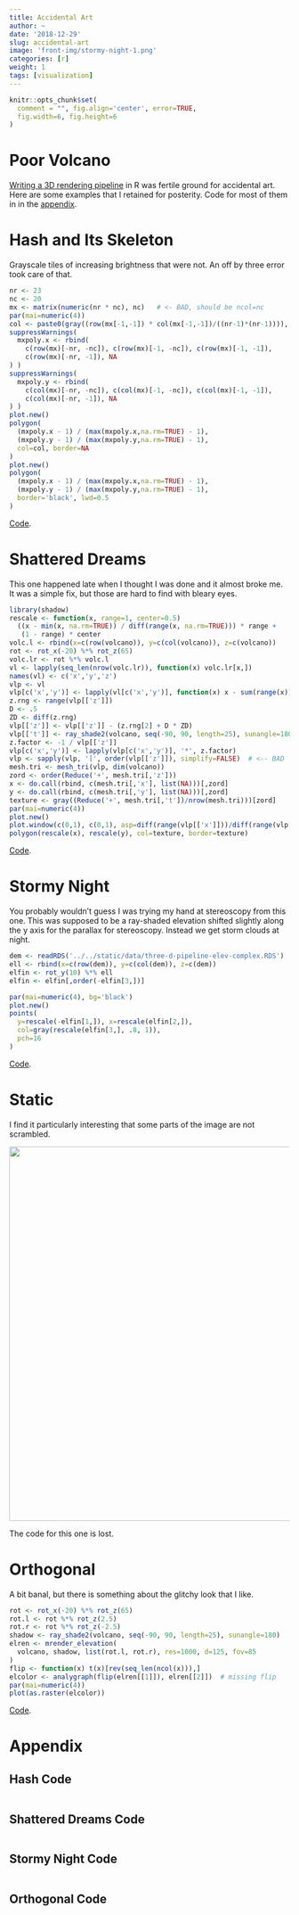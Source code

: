 ```yaml
---
title: Accidental Art
author: ~
date: '2018-12-29'
slug: accidental-art
image: 'front-img/stormy-night-1.png'
categories: [r]
weight: 1
tags: [visualization]
---
```

```r
knitr::opts_chunk$set(
  comment = "", fig.align='center', error=TRUE,
  fig.width=6, fig.height=6
)
```

# Poor Volcano

[Writing a 3D rendering pipeline][1] in R was fertile ground for accidental art.
Here are some examples that I retained for posterity.  Code for most of them in
in the [appendix](#appendix).

# Hash and Its Skeleton

Grayscale tiles of increasing brightness that were not.  An off by three error
took care of that.

```r
nr <- 23
nc <- 20
mx <- matrix(numeric(nr * nc), nc)   # <- BAD, should be ncol=nc
par(mai=numeric(4))
col <- paste0(gray((row(mx[-1,-1]) * col(mx[-1,-1])/((nr-1)*(nr-1)))), "77")
suppressWarnings(
  mxpoly.x <- rbind(
    c(row(mx)[-nr, -nc]), c(row(mx)[-1, -nc]), c(row(mx)[-1, -1]), 
    c(row(mx)[-nr, -1]), NA
) )
suppressWarnings(
  mxpoly.y <- rbind(
    c(col(mx)[-nr, -nc]), c(col(mx)[-1, -nc]), c(col(mx)[-1, -1]), 
    c(col(mx)[-nr, -1]), NA
) )
plot.new()
polygon(
  (mxpoly.x - 1) / (max(mxpoly.x,na.rm=TRUE) - 1), 
  (mxpoly.y - 1) / (max(mxpoly.y,na.rm=TRUE) - 1),
  col=col, border=NA
)
plot.new()
polygon(
  (mxpoly.x - 1) / (max(mxpoly.x,na.rm=TRUE) - 1), 
  (mxpoly.y - 1) / (max(mxpoly.y,na.rm=TRUE) - 1),
  border='black', lwd=0.5
)
```

[Code](#hash-code).

# Shattered Dreams

This one happened late when I thought I was done and it almost broke me.  It was
a simple fix, but those are hard to find with bleary eyes.

```r
library(shadow)
rescale <- function(x, range=1, center=0.5)
  ((x - min(x, na.rm=TRUE)) / diff(range(x, na.rm=TRUE))) * range +
   (1 - range) * center
volc.l <- rbind(x=c(row(volcano)), y=c(col(volcano)), z=c(volcano))
rot <- rot_x(-20) %*% rot_z(65)
volc.lr <- rot %*% volc.l
vl <- lapply(seq_len(nrow(volc.lr)), function(x) volc.lr[x,])
names(vl) <- c('x','y','z')
vlp <- vl
vlp[c('x','y')] <- lapply(vl[c('x','y')], function(x) x - sum(range(x)) / 2)
z.rng <- range(vlp[['z']])
D <- .5
ZD <- diff(z.rng)
vlp[['z']] <- vlp[['z']] - (z.rng[2] + D * ZD)
vlp[['t']] <- ray_shade2(volcano, seq(-90, 90, length=25), sunangle=180)
z.factor <- -1 / vlp[['z']]
vlp[c('x','y')] <- lapply(vlp[c('x','y')], '*', z.factor)
vlp <- sapply(vlp, '[', order(vlp[['z']]), simplify=FALSE)  # <-- BAD
mesh.tri <- mesh_tri(vlp, dim(volcano))
zord <- order(Reduce('+', mesh.tri[,'z']))
x <- do.call(rbind, c(mesh.tri[,'x'], list(NA)))[,zord]
y <- do.call(rbind, c(mesh.tri[,'y'], list(NA)))[,zord]
texture <- gray((Reduce('+', mesh.tri[,'t'])/nrow(mesh.tri)))[zord]
par(mai=numeric(4))
plot.new()
plot.window(c(0,1), c(0,1), asp=diff(range(vlp[['x']]))/diff(range(vlp[['y']])))
polygon(rescale(x), rescale(y), col=texture, border=texture)
```

[Code](#shattered-dreams-code).

# Stormy Night

You probably wouldn't guess I was trying my hand at stereoscopy from this one.
This was supposed to be a ray-shaded elevation shifted slightly along the y axis
for the parallax for stereoscopy.  Instead we get storm clouds at night.

```r
dem <- readRDS('../../static/data/three-d-pipeline-elev-complex.RDS')
ell <- rbind(x=c(row(dem)), y=c(col(dem)), z=c(dem))
elfin <- rot_y(10) %*% ell
elfin <- elfin[,order(-elfin[3,])]

par(mai=numeric(4), bg='black')
plot.new()
points(
  y=rescale(-elfin[1,]), x=rescale(elfin[2,]),
  col=gray(rescale(elfin[3,], .8, 1)),
  pch=16
)
```

[Code](#stormy-night-code).

# Static

I find it particularly interesting that some parts of the image are not
scrambled.

<img src='/images/accidental-art-1.PNG' style='width: 7in;' />

The code for this one is lost.

# Orthogonal

A bit banal, but there is something about the glitchy look that I like.

```r
rot <- rot_x(-20) %*% rot_z(65)
rot.l <- rot %*% rot_z(2.5)
rot.r <- rot %*% rot_z(-2.5)
shadow <- ray_shade2(volcano, seq(-90, 90, length=25), sunangle=180)
elren <- mrender_elevation(
  volcano, shadow, list(rot.l, rot.r), res=1000, d=125, fov=85
)
flip <- function(x) t(x)[rev(seq_len(ncol(x))),]
elcolor <- analygraph(flip(elren[[1]]), elren[[2]])  # missing flip
par(mai=numeric(4))
plot(as.raster(elcolor))
```

[Code](#orthogonal-code).

# Appendix

## Hash Code

```r
```

## Shattered Dreams Code

```r
```

## Stormy Night Code

```r
```

## Orthogonal Code

```r
```

[1]: /2018/12/12/three-d-pipeline/
